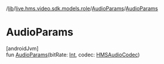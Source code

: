 /[lib](/api-reference/android/v2/home/content)/[live.hms.video.sdk.models.role](../index)/[AudioParams](index)/[AudioParams](-audio-params)

# AudioParams

[androidJvm]\
fun [AudioParams](-audio-params)(bitRate: [Int](https://kotlinlang.org/api/latest/jvm/stdlib/kotlin/-int/index.html), codec: [HMSAudioCodec](../../live.hms.video.media.codec/-h-m-s-audio-codec/index))
